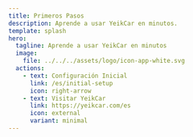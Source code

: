 ```yaml
---
title: Primeros Pasos
description: Aprende a usar YeikCar en minutos.
template: splash
hero:
  tagline: Aprende a usar YeikCar en minutos
  image:
    file: ../../../assets/logo/icon-app-white.svg
  actions:
    - text: Configuración Inicial
      link: /es/initial-setup
      icon: right-arrow
    - text: Visitar YeikCar
      link: https://yeikcar.com/es
      icon: external
      variant: minimal
---
```



<CardGrid stagger>
  <Card 
    title="Configuración Inicial" 
    icon="pencil"
    iconColor="#b2c7ff"
    description="Aprende cómo configurar tu cuenta y empezar a usar YeikCar."
    href="/es/initial-setup"
  />
  <Card
    title="Primeros Pasos"
    icon="right-arrow"
    iconColor="#b2c7ff"
    description="Guía paso a paso para comenzar a usar las funciones principales."
    href="/es/first-steps"
  />
  <Card
    title="Características"
    icon="external"
    iconColor="#b2c7ff"
    description="Explora todas las funciones y herramientas disponibles."
    href="/es/features"
  />
  <Card
    title="Soporte"
    icon="document"
    iconColor="#b2c7ff"
    description="Encuentra ayuda y recursos adicionales para resolver tus dudas."
    href="/es/support"
  />
</CardGrid>
